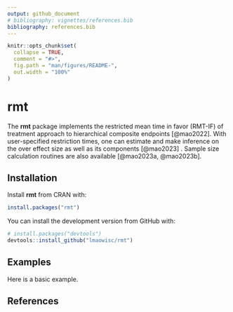 ```yaml
---
output: github_document
# bibliography: vignettes/references.bib
bibliography: references.bib
---
```


<!-- README.md is generated from README.Rmd. Please edit that file -->

```r
knitr::opts_chunk$set(
  collapse = TRUE,
  comment = "#>",
  fig.path = "man/figures/README-",
  out.width = "100%"
)
```

# rmt

The **rmt** package implements the restricted mean time in favor (RMT-IF) of treatment approach to hierarchical composite endpoints [@mao2022]. With user-specified restriction times, one can estimate and make inference on the over effect size as well as its components [@mao2023] . Sample size calculation routines are also available [@mao2023a, @mao2023b].

## Installation

Install **rmt** from CRAN with:

``` r
install.packages("rmt")
```

You can install the development version from GitHub with:

```r
# install.packages("devtools")
devtools::install_github("lmaowisc/rmt")
```

## Examples

Here is a basic example.

## References

